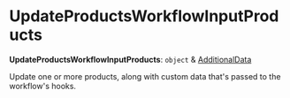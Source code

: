 
# UpdateProductsWorkflowInputProducts

 **UpdateProductsWorkflowInputProducts**: `object` & [AdditionalData](../../../types/HttpTypes/types/types.HttpTypes.AdditionalData/page.mdx)

Update one or more products, along with custom data that's passed to the workflow's hooks.
